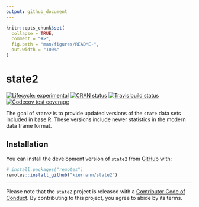```yaml
---
output: github_document
---
```


<!-- README.md is generated from README.Rmd. Please edit that file -->

```r
knitr::opts_chunk$set(
  collapse = TRUE,
  comment = "#>",
  fig.path = "man/figures/README-",
  out.width = "100%"
)
```

# state2

<!-- badges: start -->
[![Lifecycle: experimental](https://img.shields.io/badge/lifecycle-experimental-orange.svg)](https://www.tidyverse.org/lifecycle/#experimental)
[![CRAN status](https://www.r-pkg.org/badges/version/state2)](https://CRAN.R-project.org/package=state2)
[![Travis build status](https://travis-ci.org/kiernann/state2.svg?branch=master)](https://travis-ci.org/kiernann/state2)
[![Codecov test coverage](https://codecov.io/gh/kiernann/state2/branch/master/graph/badge.svg)](https://codecov.io/gh/kiernann/state2?branch=master)
<!-- badges: end -->

The goal of `state2` is to provide updated versions of the `state` data sets
included in base R. These versions include newer statistics in the modern
data frame format.

## Installation

You can install the development version of `state2` from [GitHub](https://github.com) with:

``` r
# install.packages("remotes")
remotes::install_github("kiernann/state2")
```

***

Please note that the `state2` project is released with a 
[Contributor Code of Conduct](.github/CODE_OF_CONDUCT.md). By contributing to
this project, you agree to abide by its terms.
